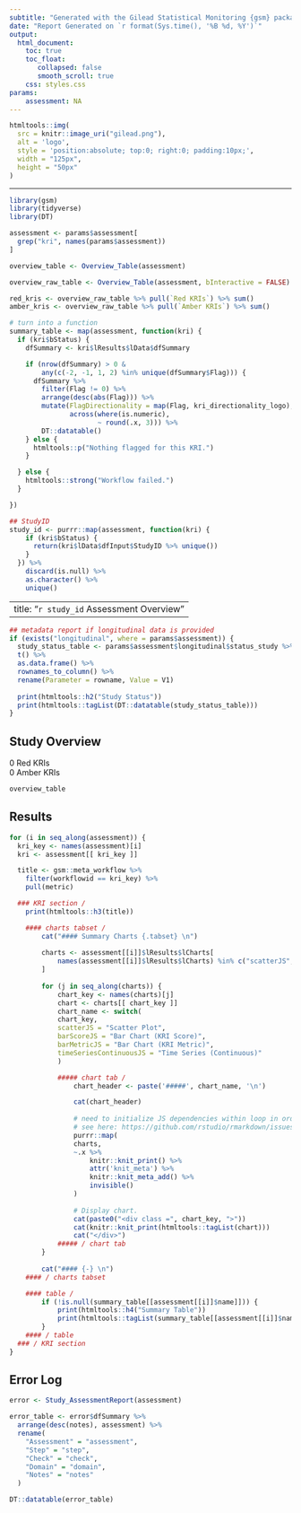 ```yaml
---
subtitle: "Generated with the Gilead Statistical Monitoring {gsm} package"
date: "Report Generated on `r format(Sys.time(), '%B %d, %Y')`"
output:
  html_document:
    toc: true
    toc_float:
       collapsed: false
       smooth_scroll: true
    css: styles.css
params:
    assessment: NA
---
```


```r
htmltools::img(
  src = knitr::image_uri("gilead.png"), 
  alt = 'logo', 
  style = 'position:absolute; top:0; right:0; padding:10px;', 
  width = "125px", 
  height = "50px"
)
```

---

```r
library(gsm)
library(tidyverse)
library(DT)

assessment <- params$assessment[
  grep("kri", names(params$assessment))
]

overview_table <- Overview_Table(assessment)

overview_raw_table <- Overview_Table(assessment, bInteractive = FALSE)

red_kris <- overview_raw_table %>% pull(`Red KRIs`) %>% sum()
amber_kris <- overview_raw_table %>% pull(`Amber KRIs`) %>% sum()

# turn into a function
summary_table <- map(assessment, function(kri) {
  if (kri$bStatus) {
    dfSummary <- kri$lResults$lData$dfSummary

    if (nrow(dfSummary) > 0 &
        any(c(-2, -1, 1, 2) %in% unique(dfSummary$Flag))) {
      dfSummary %>%
        filter(Flag != 0) %>%
        arrange(desc(abs(Flag))) %>%
        mutate(FlagDirectionality = map(Flag, kri_directionality_logo),
               across(where(is.numeric),
                      ~ round(.x, 3))) %>%
        DT::datatable()
    } else {
      htmltools::p("Nothing flagged for this KRI.")
    }

  } else {
    htmltools::strong("Workflow failed.")
  }

})

## StudyID
study_id <- purrr::map(assessment, function(kri) {
    if (kri$bStatus) {
      return(kri$lData$dfInput$StudyID %>% unique())
    } 
  }) %>% 
    discard(is.null) %>% 
    as.character() %>% 
    unique()

```

---
title: "`r study_id` Assessment Overview"
---

<div class = 'overall-site-select'
    id = 'overall-site-select'
    title = 'Selected site will be highlighted in all charts for all KRIs.'>

</div>


```r
## metadata report if longitudinal data is provided
if (exists("longitudinal", where = params$assessment)) {
  study_status_table <- params$assessment$longitudinal$status_study %>% 
  t() %>% 
  as.data.frame() %>% 
  rownames_to_column() %>% 
  rename(Parameter = rowname, Value = V1) 
  
  print(htmltools::h2("Study Status"))
  print(htmltools::tagList(DT::datatable(study_status_table)))
}
```


## Study Overview

<div class="flag-container">
  <div class="flag flag-red">0 Red KRIs</div>
  <div class="flag flag-amber">0 Amber KRIs</div>
</div>


<div class="gsm-overview-table">
```r
overview_table
```
</div>

## Results


```r
for (i in seq_along(assessment)) {
  kri_key <- names(assessment)[i]
  kri <- assessment[[ kri_key ]]

  title <- gsm::meta_workflow %>% 
    filter(workflowid == kri_key) %>% 
    pull(metric)

  ### KRI section /
    print(htmltools::h3(title))

    #### charts tabset /
        cat("#### Summary Charts {.tabset} \n")
        
        charts <- assessment[[i]]$lResults$lCharts[
            names(assessment[[i]]$lResults$lCharts) %in% c("scatterJS", "barMetricJS", "barScoreJS", "timeSeriesContinuousJS")
        ]
        
        for (j in seq_along(charts)) {
            chart_key <- names(charts)[j]
            chart <- charts[[ chart_key ]]
            chart_name <- switch(
            chart_key,
            scatterJS = "Scatter Plot",
            barScoreJS = "Bar Chart (KRI Score)",
            barMetricJS = "Bar Chart (KRI Metric)",
            timeSeriesContinuousJS = "Time Series (Continuous)"
            )

            ##### chart tab /
                chart_header <- paste('#####', chart_name, '\n')

                cat(chart_header)
                
                # need to initialize JS dependencies within loop in order to print correctly
                # see here: https://github.com/rstudio/rmarkdown/issues/1877#issuecomment-678996452
                purrr::map(
                charts,
                ~.x %>%
                    knitr::knit_print() %>%
                    attr('knit_meta') %>%
                    knitr::knit_meta_add() %>%
                    invisible()
                )
            
                # Display chart.
                cat(paste0("<div class =", chart_key, ">"))
                cat(knitr::knit_print(htmltools::tagList(chart)))
                cat("</div>")
            ##### / chart tab
        }
        
        cat("#### {-} \n")
    #### / charts tabset

    #### table /
        if (!is.null(summary_table[[assessment[[i]]$name]])) {
            print(htmltools::h4("Summary Table"))
            print(htmltools::tagList(summary_table[[assessment[[i]]$name]]))
        }
    #### / table
  ### / KRI section
}
```

## Error Log

```r
error <- Study_AssessmentReport(assessment)

error_table <- error$dfSummary %>% 
  arrange(desc(notes), assessment) %>% 
  rename(
    "Assessment" = "assessment",
    "Step" = "step",
    "Check" = "check",
    "Domain" = "domain",
    "Notes" = "notes"
  )

DT::datatable(error_table)
```


```js
```

```js
```
